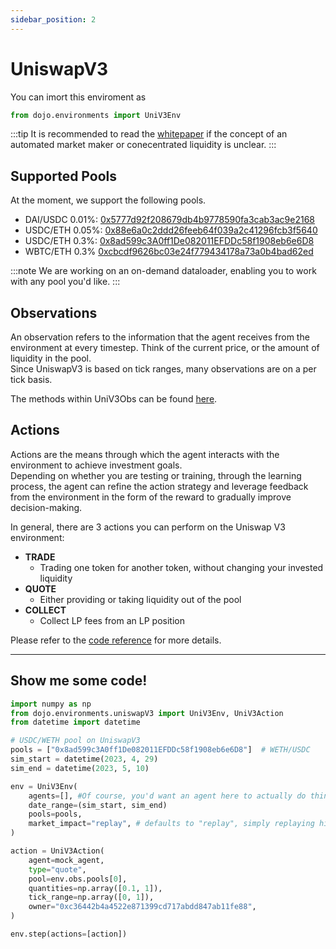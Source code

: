 ```yaml
---
sidebar_position: 2
---
```


# UniswapV3
You can imort this enviroment as 
```python
from dojo.environments import UniV3Env
```

:::tip
It is recommended to read the [whitepaper](https://uniswap.org/whitepaper-v3.pdf) if the concept of an automated market maker or conecentrated liquidity is unclear.
:::

## Supported Pools
At the moment, we support the following pools. 

 - DAI/USDC 0.01%: [0x5777d92f208679db4b9778590fa3cab3ac9e2168](https://info.uniswap.org/#/pools/0x5777d92f208679db4b9778590fa3cab3ac9e2168)
 - USDC/ETH 0.05%: [0x88e6a0c2ddd26feeb64f039a2c41296fcb3f5640](https://info.uniswap.org/#/pools/0x88e6a0c2ddd26feeb64f039a2c41296fcb3f5640)
 - USDC/ETH 0.3%: [0x8ad599c3A0ff1De082011EFDDc58f1908eb6e6D8](https://info.uniswap.org/#/pools/0x8ad599c3a0ff1de082011efddc58f1908eb6e6)
 - WBTC/ETH 0.3% [0xcbcdf9626bc03e24f779434178a73a0b4bad62ed](https://info.uniswap.org/#/pools/0xcbcdf9626bc03e24f779434178a73a0b4bad62ed)

:::note
We are working on an on-demand dataloader, enabling you to work with any pool you'd like.
:::


## Observations

An observation refers to the information that the agent receives from the environment at every timestep.
Think of the current price, or the amount of liquidity in the pool.  
Since UniswapV3 is based on tick ranges, many observations are on a per tick basis.  

The methods within UniV3Obs can be found [here](https://readthedocs.compasslabs.ai/dojo.environments.html#dojo.environments.uniswapV3.UniV3Obs).


## Actions

Actions are the means through which the agent interacts with the environment to achieve investment goals.  
Depending on whether you are testing or training, through the learning process, the agent can refine the action
strategy and leverage feedback from the environment in the form of the reward to gradually improve decision-making.

In general, there are 3 actions you can perform on the Uniswap V3 environment:

- **TRADE**
  - Trading one token for another token, without changing your invested liquidity
- **QUOTE**
  - Either providing or taking liquidity out of the pool
- **COLLECT**
  - Collect LP fees from an LP position

Please refer to the [code reference](https://readthedocs.compasslabs.ai/dojo.environments.html#dojo.environments.uniswapV3.UniV3Action) for more details.

___
## Show me some code!

```python title=".env"
import numpy as np
from dojo.environments.uniswapV3 import UniV3Env, UniV3Action
from datetime import datetime

# USDC/WETH pool on UniswapV3
pools = ["0x8ad599c3A0ff1De082011EFDDc58f1908eb6e6D8"]  # WETH/USDC
sim_start = datetime(2023, 4, 29)
sim_end = datetime(2023, 5, 10)

env = UniV3Env(
    agents=[], #Of course, you'd want an agent here to actually do things
    date_range=(sim_start, sim_end)
    pools=pools,
    market_impact="replay", # defaults to "replay", simply replaying history
)

action = UniV3Action(
    agent=mock_agent,
    type="quote",
    pool=env.obs.pools[0],
    quantities=np.array([0.1, 1]),
    tick_range=np.array([0, 1]),
    owner="0xc36442b4a4522e871399cd717abdd847ab11fe88",
)

env.step(actions=[action])
```


<Codeblock name="aaaaaaa" ></Codeblock>